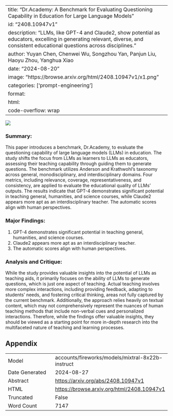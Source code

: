 
---
title: "Dr.Academy: A Benchmark for Evaluating Questioning Capability in Education for Large Language Models"
id: "2408.10947v1"
description: "LLMs, like GPT-4 and Claude2, show potential as educators, excelling in generating relevant, diverse, and consistent educational questions across disciplines."
author: Yuyan Chen, Chenwei Wu, Songzhou Yan, Panjun Liu, Haoyu Zhou, Yanghua Xiao
date: "2024-08-20"
image: "https://browse.arxiv.org/html/2408.10947v1/x1.png"
categories: ['prompt-engineering']
format:
  html:
    code-overflow: wrap
---

![](https://browse.arxiv.org/html/2408.10947v1/x1.png)

### Summary:

This paper introduces a benchmark, Dr.Academy, to evaluate the questioning capability of large language models (LLMs) in education. The study shifts the focus from LLMs as learners to LLMs as educators, assessing their teaching capability through guiding them to generate questions. The benchmark utilizes Anderson and Krathwohl's taxonomy across general, monodisciplinary, and interdisciplinary domains. Four metrics, including relevance, coverage, representativeness, and consistency, are applied to evaluate the educational quality of LLMs' outputs. The results indicate that GPT-4 demonstrates significant potential in teaching general, humanities, and science courses, while Claude2 appears more apt as an interdisciplinary teacher. The automatic scores align with human perspectives.

### Major Findings:

1. GPT-4 demonstrates significant potential in teaching general, humanities, and science courses.
2. Claude2 appears more apt as an interdisciplinary teacher.
3. The automatic scores align with human perspectives.

### Analysis and Critique:

While the study provides valuable insights into the potential of LLMs as teaching aids, it primarily focuses on the ability of LLMs to generate questions, which is just one aspect of teaching. Actual teaching involves more complex interactions, including providing feedback, adapting to students’ needs, and fostering critical thinking, areas not fully captured by the current benchmark. Additionally, the approach relies heavily on textual content, which may not comprehensively represent the nuances of human teaching methods that include non-verbal cues and personalized interactions. Therefore, while the findings offer valuable insights, they should be viewed as a starting point for more in-depth research into the multifaceted nature of teaching and learning processes.

## Appendix

|          |          |
|----------|----------|
| Model     | accounts/fireworks/models/mixtral-8x22b-instruct       |
| Date Generated     | 2024-08-27       |
| Abstract | [https://arxiv.org/abs/2408.10947v1](https://arxiv.org/abs/2408.10947v1)        |
| HTML     | [https://browse.arxiv.org/html/2408.10947v1](https://browse.arxiv.org/html/2408.10947v1)       |
| Truncated       | False       |
| Word Count       | 7147       |